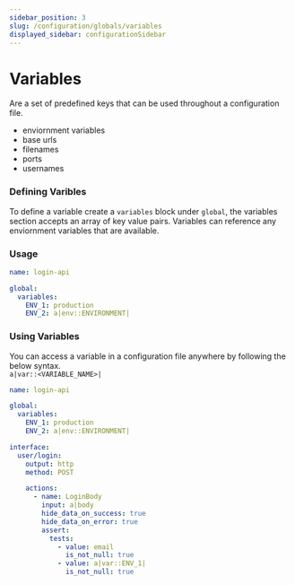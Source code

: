 ```yaml
---
sidebar_position: 3
slug: /configuration/globals/variables
displayed_sidebar: configurationSidebar
---
```


# Variables

Are a set of predefined keys that can be used throughout a configuration file.

- enviornment variables
- base urls
- filenames
- ports
- usernames

### Defining Varibles

To define a variable create a `variables` block under `global`, the variables section accepts an array of key value pairs.
Variables can reference any enviornment variables that are available.

<h3>Usage</h3>

```yml
name: login-api

global:
  variables:
    ENV_1: production
    ENV_2: a|env::ENVIRONMENT|
```

### Using Variables

You can access a variable in a configuration file anywhere by following the below syntax.<br />
`a|var::<VARIABLE_NAME>|`

```yml
name: login-api

global:
  variables:
    ENV_1: production
    ENV_2: a|env::ENVIRONMENT|

interface:
  user/login:
    output: http
    method: POST

    actions:
      - name: LoginBody
        input: a|body
        hide_data_on_success: true
        hide_data_on_error: true
        assert:
          tests:
            - value: email
              is_not_null: true
            - value: a|var::ENV_1|
              is_not_null: true
```
